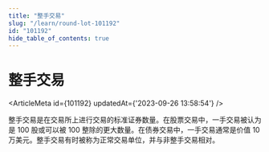 ```yaml
---
title: "整手交易"
slug: "/learn/round-lot-101192"
id: "101192"
hide_table_of_contents: true
---
```



# 整手交易

<ArticleMeta id={101192} updatedAt={'2023-09-26 13:58:54'} />
<div className='border-solid border-b border-t-0 my-4 border-[var(--ifm-color-gray-300)]' />

整手交易是在交易所上进行交易的标准证券数量。在股票交易中，一手交易被认为是 100 股或可以被 100 整除的更大数量。在债券交易中，一手交易通常是价值 10 万美元。整手交易有时被称为正常交易单位，并与非整手交易相对。
